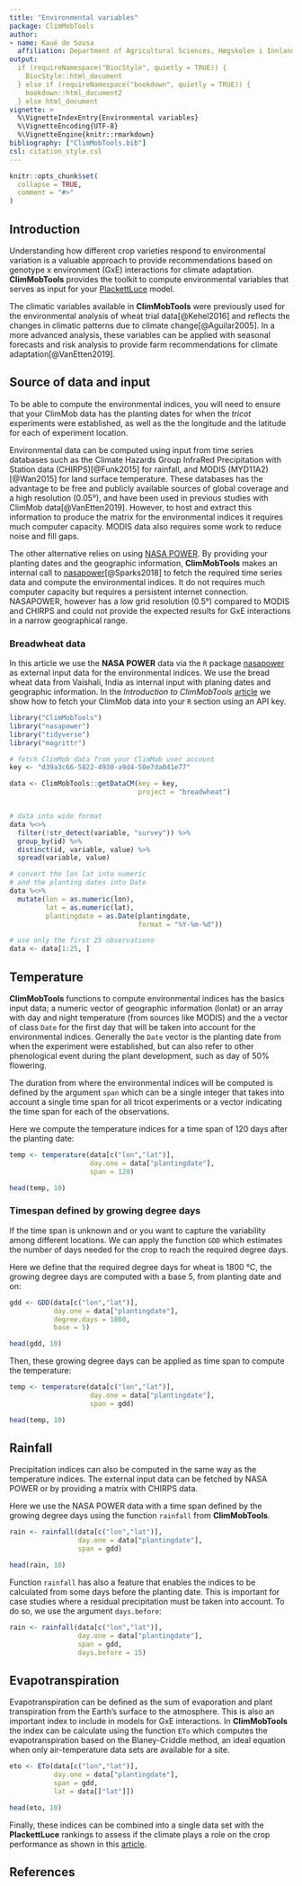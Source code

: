 ```yaml
---
title: "Environmental variables"
package: ClimMobTools
author:
- name: Kauê de Sousa
  affiliation: Department of Agricultural Sciences, Høgskolen i Innlandet, Norway
output:
  if (requireNamespace("BiocStyle", quietly = TRUE)) {
    BiocStyle::html_document
  } else if (requireNamespace("bookdown", quietly = TRUE)) {
    bookdown::html_document2
  } else html_document
vignette: >
  %\VignetteIndexEntry{Environmental variables}
  %\VignetteEncoding{UTF-8}
  %\VignetteEngine{knitr::rmarkdown}
bibliography: ["ClimMobTools.bib"]
csl: citation_style.csl
---
```


```r
knitr::opts_chunk$set(
  collapse = TRUE,
  comment = "#>"
)
```

## Introduction

Understanding how different crop varieties respond to environmental variation is a valuable approach to provide recommendations based on genotype x environment (GxE) interactions for climate adaptation. **ClimMobTools** provides the toolkit to compute environmental variables that serves as input for your [PlackettLuce](https://hturner.github.io/PlackettLuce/) model. 

The climatic variables available in **ClimMobTools** were previously used for the environmental analysis of wheat trial data[@Kehel2016] and reflects the changes in climatic patterns due to climate change[@Aguilar2005]. In a more advanced analysis, these variables can be applied with seasonal forecasts and risk analysis to provide farm recommendations for climate adaptation[@VanEtten2019].


## Source of data and input

To be able to compute the environmental indices, you will need to ensure that your ClimMob data has the planting dates for when the *tricot* experiments were established, as well as the the longitude and the latitude for each of experiment location. 

Environmental data can be computed using input from time series databases such as the Climate Hazards Group InfraRed Precipitation with Station data (CHIRPS)[@Funk2015] for rainfall, and MODIS (MYD11A2)[@Wan2015] for land surface temperature. These databases has the advantage to be free and publicly available sources of global coverage and a high resolution (0.05°), and have been used in previous studies with ClimMob data[@VanEtten2019]. However, to host and extract this information to produce the matrix for the environmental indices it requires much computer capacity. MODIS data also requires some work to reduce noise and fill gaps.

The other alternative relies on using [NASA POWER](https://power.larc.nasa.gov/). By providing your planting dates and the geographic information, **ClimMobTools** makes an internal call to [nasapower](https://ropensci.github.io/nasapower/index.html)[@Sparks2018] to fetch the required time series data and compute the environmental indices. It do not requires much computer capacity but requires a persistent internet connection. NASAPOWER, however has a low grid resolution (0.5°) compared to MODIS and CHIRPS and could not provide the expected results for GxE interactions in a narrow geographical range.

### Breadwheat data 

In this article we use the **NASA POWER** data via the `R` package [nasapower](https://ropensci.github.io/nasapower/index.html) as external input data for the environmental indices. We use the bread wheat data from Vaishali, India as internal input with planing dates and geographic information. In the *Introduction to ClimMobTools* [article](https://kauedesousa.github.io/ClimMobTools/articles/Overview.html) we show how to fetch your ClimMob data into your `R` section using an API key. 

```r
library("ClimMobTools")
library("nasapower")
library("tidyverse")
library("magrittr")

# fetch ClimMob data from your ClimMob user account
key <- "d39a3c66-5822-4930-a9d4-50e7da041e77"

data <- ClimMobTools::getDataCM(key = key, 
                                project = "breadwheat")


# data into wide format
data %<>% 
  filter(!str_detect(variable, "survey")) %>% 
  group_by(id) %>%
  distinct(id, variable, value) %>%
  spread(variable, value)

# convert the lon lat into numeric
# and the planting dates into Date
data %<>%
  mutate(lon = as.numeric(lon),
         lat = as.numeric(lat),
         plantingdate = as.Date(plantingdate, 
                                format = "%Y-%m-%d"))

# use only the first 25 observations
data <- data[1:25, ]

```

## Temperature 

**ClimMobTools** functions to compute environmental indices has the basics input data; a numeric vector of geographic information (lonlat) or an array with day and night temperature (from sources like MODIS) and the a vector of class `Date` for the first day that will be taken into account for the environmental indices. Generally the `Date` vector is the planting date from when the experiment were established, but can also refer to other phenological event during the plant development, such as day of 50% flowering. 

The duration from where the environmental indices will be computed is defined by the argument `span` which can be a single integer that takes into account a single time span for all tricot experiments or a vector indicating the time span for each of the observations. 

Here we compute the temperature indices for a time span of 120 days after the planting date:

```r
temp <- temperature(data[c("lon","lat")], 
                    day.one = data["plantingdate"], 
                    span = 120)

head(temp, 10)

```

### Timespan defined by growing degree days

If the time span is unknown and or you want to capture the variability among different locations. We can apply the function `GDD` which estimates the number of days needed for the crop to reach the required degree days. 

Here we define that the required degree days for wheat is 1800 °C, the growing degree days are computed with a base 5, from planting date and on:

```r

gdd <- GDD(data[c("lon","lat")], 
           day.one = data["plantingdate"],
           degree.days = 1800,
           base = 5)

head(gdd, 10)

```

Then, these growing degree days can be applied as time span to compute the temperature:

```r
temp <- temperature(data[c("lon","lat")], 
                    day.one = data["plantingdate"], 
                    span = gdd)

head(temp, 10)

```


## Rainfall 

Precipitation indices can also be computed in the same way as the temperature indices. The external input data can be fetched by NASA POWER or by providing a matrix with CHIRPS data.

Here we use the NASA POWER data with a time span defined by the growing degree days using the function `rainfall` from **ClimMobTools**.  

```r
rain <- rainfall(data[c("lon","lat")], 
                 day.one = data["plantingdate"],
                 span = gdd)

head(rain, 10)

```

Function `rainfall` has also a feature that enables the indices to be calculated from some days before the planting date. This is important for case studies where a residual precipitation must be taken into account. To do so, we use the argument `days.before`:


```r
rain <- rainfall(data[c("lon","lat")], 
                 day.one = data["plantingdate"], 
                 span = gdd,
                 days.before = 15)


```


## Evapotranspiration

Evapotranspiration can be defined as the sum of evaporation and plant transpiration from the Earth's surface to the atmosphere. This is also an important index to include in models for GxE interactions. In **ClimMobTools** the index can be calculate using the function `ETo` which computes the evapotranspiration based on the Blaney-Criddle method, an ideal equation when only air-temperature data sets are available for a site. 


```r
eto <- ETo(data[c("lon","lat")], 
           day.one = data["plantingdate"],
           span = gdd,
           lat = data[["lat"]])

head(eto, 10)

```


Finally, these indices can be combined into a single data set with the **PlackettLuce** rankings to assess if the climate plays a role on the crop performance as shown in this [article](https://kauedesousa.github.io/ClimMobTools/articles/Overview.html).


## References




